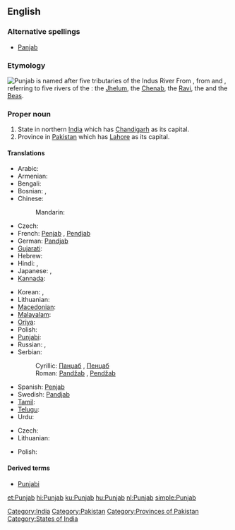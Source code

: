 ==English==
{{wikipedia}}

===Alternative spellings===
* [[Panjab]]

===Etymology===
[[File:Indus_river.svg|thumb|Punjab is named after five tributaries of the Indus River]]
From {{etyl|fa}} {{term|sc=fa-Arab|پنجاب||Land of the Five Rivers|lang=fa}}, from {{term|sc=fa-Arab|پنج|tr=panj|lang=fa||five}} and {{term|sc=fa-Arab|اب|آب|tr=āb|water|lang=fa}}, referring to five rivers of the {{w|Punjab region}}: the [[w:Jhelum River|Jhelum]], the [[w:Chenab River|Chenab]], the [[w:Ravi River|Ravi]], the {{w|Sutlej}} and the [[w:Beas River|Beas]].

===Proper noun===
{{en-proper noun}}

# State in northern [[India]] which has [[Chandigarh]] as its capital.
# Province in [[Pakistan]] which has [[Lahore]] as its capital.

====Translations====
{{trans-top|state in India}}
* Arabic: {{t|ar|البنجاب|m|tr=al-banjaab|sc=Arab}}
* Armenian: {{t-|hy|Փենջաբ|tr=P’enǰab}}
* Bengali: {{t|bn|পঞ্জাব|tr=Pô.njāb|sc=Beng}}
* Bosnian: {{t-|bs|Pandžab|m}}, {{t-|bs|Pendžab|m}}
* Chinese:
*: Mandarin: {{t|zh|旁遮普邦|tr=Pángzhēpǔ-bāng|sc=Hani}}
* Czech: {{t-|cs|Paňdžáb|m}}
* French: [[Penjab]] {{m}}, [[Pendjab]] {{m}}
* German: [[Pandjab]]
* [[Gujarati]]: {{t|gu|પંજાબ|tr=Pa.njāb|sc=Gujr}}
* Hebrew: {{t|he|פנג'אב|sc=Hebr}}
* Hindi: {{t|hi|पंजाब|tr=Pa.njāb|sc=Deva}},  {{t|hi|पञ्जाब|tr=Pa.njāb|sc=Deva}}
* Japanese: {{t|ja|パンジャーブ州|tr=Panjābu-shū|sc=Jpan}},  {{t|ja|パンジャーブ|tr=Panjābu|sc=Jpan}}
* [[Kannada]]: {{t|kn|ಪಂಜಾಬ್|tr=Pa.njāb|sc=Knda}}
{{trans-mid}}
* Korean: {{t|ko|펀자브|tr=Peonjabeu|sc=Kore}},  {{t|ko|펀자브 주|tr=Peonjabeu ju|sc=Kore}}
* Lithuanian: {{t|lt|Pandžabas|m|xs=Lithuanian}}
* [[Macedonian]]: {{t-|mk|Пенџаб|m|tr=Péndžab}}
* [[Malayalam]]: {{t|ml|പഞ്ചാബ്|tr=Pa.nčāb|sc=Mlym}}
* [[Oriya]]: {{t|or|ପଞ୍ଜାବ|tr=Pô.njābô|sc=Orya}}
* Polish: {{t-|pl|Pendżab|m}}
* [[Punjabi]]: {{t|pa|ਪੰਜਾਬ|tr=Pa.njāb|sc=Guru}}
* Russian: {{t|ru|Панджаб|m|tr=Pandžáb|sc=Cyrl}},  {{t|ru|Пенджаб|m|tr=Pendžáb|sc=Cyrl}}
* Serbian:
*: Cyrillic: [[Панџаб#Serbian|Панџаб]] {{m}}, [[Пенџаб#Serbian|Пенџаб]] {{m}}
*: Roman: [[Pandžab#Serbian|Pandžab]] {{m}}, [[Pendžab#Serbian|Pendžab]] {{m}}
* Spanish: [[Penjab]] {{m}}
* Swedish: [[Pandjab]]
* [[Tamil]]: {{t|ta|பஞ்சாப்|tr=Pa.nčāp|sc=Taml}}
* [[Telugu]]: {{t|te|పంజాబ్|sc=Telu}}
* Urdu: {{t-|ur|پنجاب|tr=Panjāb|xs=Urdu}}
{{trans-bottom}}

{{trans-top|province in Pakistan}}
* Czech: {{t-|cs|Paňdžáb|m}}
* Lithuanian: {{t|lt|pandžabas|m|xs=Lithuanian}}
{{trans-mid}}
* Polish: {{t-|pl|Pendżab|m}}
{{trans-bottom}}

====Derived terms====
* [[Punjabi]]

[[Category:India]]
[[Category:Pakistan]]
[[Category:Provinces of Pakistan]]
[[Category:States of India]]

[[et:Punjab]]
[[hi:Punjab]]
[[ku:Punjab]]
[[hu:Punjab]]
[[nl:Punjab]]
[[simple:Punjab]]